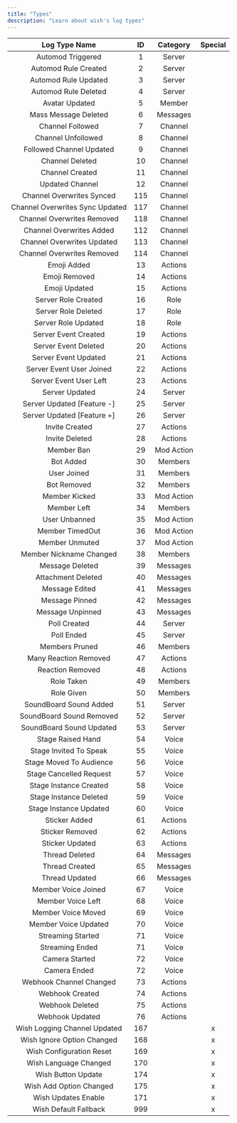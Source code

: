 ```yaml
---
title: "Types"
description: "Learn about wish's log types"
---
```


| **Log Type Name**               | **ID** | **Category** | **Special** |
| :-----------------------------: | :----: | :----------: | :---------: |
| Automod Triggered               | 1      | Server       |             |
| Automod Rule Created            | 2      | Server       |             |
| Automod Rule Updated            | 3      | Server       |             |
| Automod Rule Deleted            | 4      | Server       |             |
| Avatar Updated                  | 5      | Member       |             |
| Mass Message Deleted            | 6      | Messages     |             |
| Channel Followed                | 7      | Channel      |             |
| Channel Unfollowed              | 8      | Channel      |             |
| Followed Channel Updated        | 9      | Channel      |             |
| Channel Deleted                 | 10     | Channel      |             |
| Channel Created                 | 11     | Channel      |             |
| Updated Channel                 | 12     | Channel      |             |
| Channel Overwrites Synced       | 115    | Channel      |             |
| Channel Overwrites Sync Updated | 117    | Channel      |             |
| Channel Overwrites Removed      | 118    | Channel      |             |
| Channel Overwrites Added        | 112    | Channel      |             |
| Channel Overwrites Updated      | 113    | Channel      |             |
| Channel Overwrites Removed      | 114    | Channel      |             |
| Emoji Added                     | 13     | Actions      |             |
| Emoji Removed                   | 14     | Actions      |             |
| Emoji Updated                   | 15     | Actions      |             |
| Server Role Created             | 16     | Role         |             |
| Server Role Deleted             | 17     | Role         |             |
| Server Role Updated             | 18     | Role         |             |
| Server Event Created            | 19     | Actions      |             |
| Server Event Deleted            | 20     | Actions      |             |
| Server Event Updated            | 21     | Actions      |             |
| Server Event User Joined        | 22     | Actions      |             |
| Server Event User Left          | 23     | Actions      |             |
| Server Updated                  | 24     | Server       |             |
| Server Updated [Feature -]      | 25     | Server       |             |
| Server Updated [Feature \+]     | 26     | Server       |             |
| Invite Created                  | 27     | Actions      |             |
| Invite Deleted                  | 28     | Actions      |             |
| Member Ban                      | 29     | Mod Action   |             |
| Bot Added                       | 30     | Members      |             |
| User Joined                     | 31     | Members      |             |
| Bot Removed                     | 32     | Members      |             |
| Member Kicked                   | 33     | Mod Action   |             |
| Member Left                     | 34     | Members      |             |
| User Unbanned                   | 35     | Mod Action   |             |
| Member TimedOut                 | 36     | Mod Action   |             |
| Member Unmuted                  | 37     | Mod Action   |             |
| Member Nickname Changed         | 38     | Members      |             |
| Message Deleted                 | 39     | Messages     |             |
| Attachment Deleted              | 40     | Messages     |             |
| Message Edited                  | 41     | Messages     |             |
| Message Pinned                  | 42     | Messages     |             |
| Message Unpinned                | 43     | Messages     |             |
| Poll Created                    | 44     | Server       |             |
| Poll Ended                      | 45     | Server       |             |
| Members Pruned                  | 46     | Members      |             |
| Many Reaction Removed           | 47     | Actions      |             |
| Reaction Removed                | 48     | Actions      |             |
| Role Taken                      | 49     | Members      |             |
| Role Given                      | 50     | Members      |             |
| SoundBoard Sound Added          | 51     | Server       |             |
| SoundBoard Sound Removed        | 52     | Server       |             |
| SoundBoard Sound Updated        | 53     | Server       |             |
| Stage Raised Hand               | 54     | Voice        |             |
| Stage Invited To Speak          | 55     | Voice        |             |
| Stage Moved To Audience         | 56     | Voice        |             |
| Stage Cancelled Request         | 57     | Voice        |             |
| Stage Instance Created          | 58     | Voice        |             |
| Stage Instance Deleted          | 59     | Voice        |             |
| Stage Instance Updated          | 60     | Voice        |             |
| Sticker Added                   | 61     | Actions      |             |
| Sticker Removed                 | 62     | Actions      |             |
| Sticker Updated                 | 63     | Actions      |             |
| Thread Deleted                  | 64     | Messages     |             |
| Thread Created                  | 65     | Messages     |             |
| Thread Updated                  | 66     | Messages     |             |
| Member Voice Joined             | 67     | Voice        |             |
| Member Voice Left               | 68     | Voice        |             |
| Member Voice Moved              | 69     | Voice        |             |
| Member Voice Updated            | 70     | Voice        |             |
| Streaming Started               | 71     | Voice        |             |
| Streaming Ended                 | 71     | Voice        |             |
| Camera Started                  | 72     | Voice        |             |
| Camera Ended                    | 72     | Voice        |             |
| Webhook Channel Changed         | 73     | Actions      |             |
| Webhook Created                 | 74     | Actions      |             |
| Webhook Deleted                 | 75     | Actions      |             |
| Webhook Updated                 | 76     | Actions      |             |
| Wish Logging Channel Updated    | 167    |              | x           |
| Wish Ignore Option Changed      | 168    |              | x           |
| Wish Configuration Reset        | 169    |              | x           |
| Wish Language Changed           | 170    |              | x           |
| Wish Button Update              | 174    |              | x           |
| Wish Add Option Changed         | 175    |              | x           |
| Wish Updates Enable             | 171    |              | x           |
| Wish Default Fallback           | 999    |              | x           |